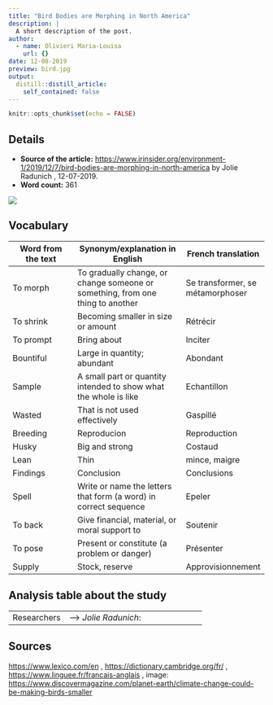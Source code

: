 ```yaml
---
title: "Bird Bodies are Morphing in North America"
description: |
  A short description of the post.
author:
  - name: Olivieri Maria-Louisa
    url: {}
date: 12-08-2019
preview: bird.jpg
output:
  distill::distill_article:
    self_contained: false
---
```


```r
knitr::opts_chunk$set(echo = FALSE)
```

## Details

* **Source of the article:** 
<https://www.irinsider.org/environment-1/2019/12/7/bird-bodies-are-morphing-in-north-america> by Jolie Radunich , 12-07-2019.
* **Word count:** 361

![](7.png)

## Vocabulary

| Word from the text  | Synonym/explanation in English | French translation |
| ------------------- | ------------------------------ | ------------------ |
| To morph | To gradually change, or change someone or something, from one thing to another | Se transformer, se métamorphoser |
| To shrink | Becoming smaller in size or amount | Rétrécir |
| To prompt | Bring about | Inciter |
| Bountiful | Large in quantity; abundant | Abondant |
| Sample | A small part or quantity intended to show what the whole is like | Echantillon |
| Wasted | That is not used effectively | Gaspillé |
| Breeding | Reproducion | Reproduction |
| Husky |  Big and strong | Costaud |
| Lean | Thin | mince, maigre |
| Findings | Conclusion | Conclusions |
| Spell | Write or name the letters that form (a word) in correct sequence | Epeler |
| To back | Give financial, material, or moral support to | Soutenir |
| To pose | Present or constitute (a problem or danger) | Présenter |
| Supply | Stock, reserve | Approvisionnement |

## Analysis table about the study

|                              |                                                                     |
| ---------------------------- | ------------------------------------------------------------------- |
| Researchers                  | --> *Jolie Radunich*:

## Sources

<https://www.lexico.com/en> , <https://dictionary.cambridge.org/fr/> , <https://www.linguee.fr/francais-anglais> , image: <https://www.discovermagazine.com/planet-earth/climate-change-could-be-making-birds-smaller>
